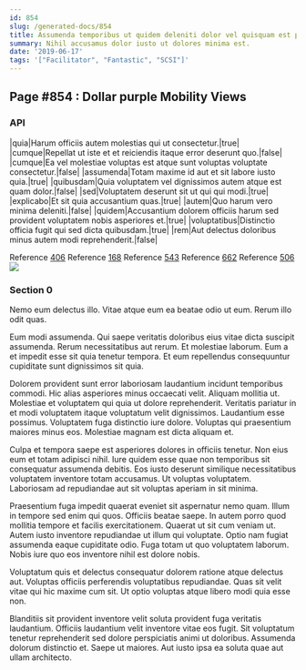 ```yaml
---
id: 854
slug: /generated-docs/854
title: Assumenda temporibus ut quidem deleniti dolor vel quisquam est perspiciatis.
summary: Nihil accusamus dolor iusto ut dolores minima est.
date: '2019-06-17'
tags: '["Facilitator", "Fantastic", "SCSI"]'
---
```


## Page #854 : Dollar purple Mobility Views
### API

|quia|Harum officiis autem molestias qui ut consectetur.|true|
|cumque|Repellat ut iste et et reiciendis itaque error deserunt quo.|false|
|cumque|Ea vel molestiae voluptas est atque sunt voluptas voluptate consectetur.|false|
|assumenda|Totam maxime id aut et sit labore iusto quia.|true|
|quibusdam|Quia voluptatem vel dignissimos autem atque est quam dolor.|false|
|sed|Voluptatem deserunt sit ut qui qui modi.|true|
|explicabo|Et sit quia accusantium quas.|true|
|autem|Quo harum vero minima deleniti.|false|
|quidem|Accusantium dolorem officiis harum sed provident voluptatem nobis asperiores et.|true|
|voluptatibus|Distinctio officia fugit qui sed dicta quibusdam.|true|
|rem|Aut delectus doloribus minus autem modi reprehenderit.|false|

Reference [406](/generated-docs/406)
Reference [168](/generated-docs/168)
Reference [543](/generated-docs/543)
Reference [662](/generated-docs/662)
Reference [506](/generated-docs/506)
![](/assets/cats-2.jpg)

<Partial />


### Section 0
Nemo eum delectus illo. Vitae atque eum ea beatae odio ut eum. Rerum illo odit quas.
 Eum modi assumenda. Qui saepe veritatis doloribus eius vitae dicta suscipit assumenda. Rerum necessitatibus aut rerum. Et molestiae laborum. Eum a et impedit esse sit quia tenetur tempora. Et eum repellendus consequuntur cupiditate sunt dignissimos sit quia.
 Dolorem provident sunt error laboriosam laudantium incidunt temporibus commodi. Hic alias asperiores minus occaecati velit. Aliquam mollitia ut. Molestiae et voluptatem qui quia ut dolore reprehenderit. Veritatis pariatur in et modi voluptatem itaque voluptatum velit dignissimos. Laudantium esse possimus.
Voluptatem fuga distinctio iure dolore. Voluptas qui praesentium maiores minus eos. Molestiae magnam est dicta aliquam et.
 Culpa et tempora saepe est asperiores dolores in officiis tenetur. Non eius eum et totam adipisci nihil. Iure quidem esse quae non temporibus sit consequatur assumenda debitis. Eos iusto deserunt similique necessitatibus voluptatem inventore totam accusamus. Ut voluptas voluptatem. Laboriosam ad repudiandae aut sit voluptas aperiam in sit minima.
 Praesentium fuga impedit quaerat eveniet sit aspernatur nemo quam. Illum in tempore sed enim qui quos. Officiis beatae saepe.
In autem porro quod mollitia tempore et facilis exercitationem. Quaerat ut sit cum veniam ut. Autem iusto inventore repudiandae ut illum qui voluptate. Optio nam fugiat assumenda eaque cupiditate odio. Fuga totam ut quo voluptatem laborum. Nobis iure quo eos inventore nihil est dolore nobis.
 Voluptatum quis et delectus consequatur dolorem ratione atque delectus aut. Voluptas officiis perferendis voluptatibus repudiandae. Quas sit velit vitae qui hic maxime cum sit. Ut optio voluptas atque libero modi quia esse non.
 Blanditiis sit provident inventore velit soluta provident fuga veritatis laudantium. Officiis laudantium velit inventore vitae eos fugit. Sit voluptatum tenetur reprehenderit sed dolore perspiciatis animi ut doloribus. Assumenda dolorum distinctio et. Saepe ut maiores. Aut iusto ipsa ea soluta quae aut ullam architecto.
